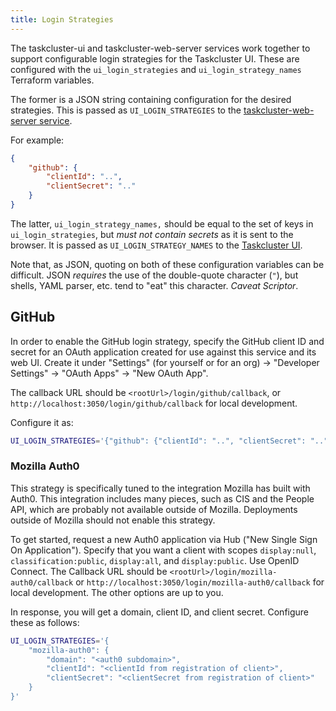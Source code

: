 ```yaml
---
title: Login Strategies
---
```


The taskcluster-ui and taskcluster-web-server services work together to support configurable login strategies for the Taskcluster UI.
These are configured with the `ui_login_strategies` and `ui_login_strategy_names` Terraform variables.

The former is a JSON string containing configuration for the desired strategies.
This is passed as `UI_LOGIN_STRATEGIES` to the [taskcluster-web-server service](../services/web-server).

For example:

```json
{
    "github": {
        "clientId": "..",
        "clientSecret": ".."
    }
}
```

The latter, `ui_login_strategy_names,` should be equal to the set of keys in `ui_login_strategies`, but *must not contain secrets* as it is sent to the browser.
It is passed as `UI_LOGIN_STRATEGY_NAMES` to the [Taskcluster UI](../ui).

Note that, as JSON, quoting on both of these configuration variables can be difficult.
JSON *requires* the use of the double-quote character (`"`), but shells, YAML parser, etc. tend to "eat" this character.
*Caveat Scriptor*.

## GitHub

In order to enable the GitHub login strategy, specify the GitHub client ID and secret for an OAuth application created for use against this service and its web UI.
Create it under "Settings" (for yourself or for an org) -> "Developer Settings" -> "OAuth Apps" -> "New OAuth App".

The callback URL should be `<rootUrl>/login/github/callback`, or `http://localhost:3050/login/github/callback` for local development.

Configure it as:

```sh
UI_LOGIN_STRATEGIES='{"github": {"clientId": "..", "clientSecret": ".."}}'
```

### Mozilla Auth0

This strategy is specifically tuned to the integration Mozilla has built with Auth0.
This integration includes many pieces, such as CIS and the People API, which are probably not available outside of Mozilla.
Deployments outside of Mozilla should not enable this strategy.

To get started, request a new Auth0 application via Hub ("New Single Sign On Application").
Specify that you want a client with scopes `display:null`, `classification:public`, `display:all`, and `display:public`.
Use OpenID Connect.
The Callback URL should be `<rootUrl>/login/mozilla-auth0/callback` or `http://localhost:3050/login/mozilla-auth0/callback` for local development.
The other options are up to you.

In response, you will get a domain, client ID, and client secret.
Configure these as follows:

```sh
UI_LOGIN_STRATEGIES='{
    "mozilla-auth0": {
        "domain": "<auth0 subdomain>",
        "clientId": "<clientId from registration of client>",
        "clientSecret": "<clientSecret from registration of client>"
    }
}'
```
